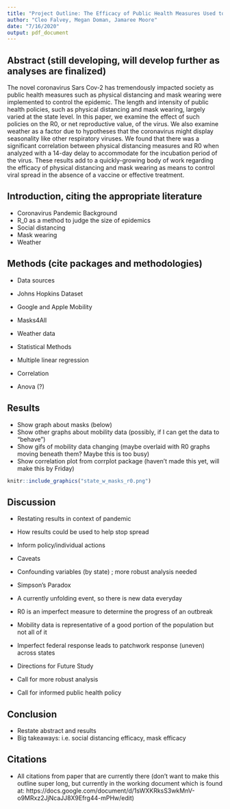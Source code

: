---
title: "Project Outline: The Efficacy of Public Health Measures Used to Contain the Coronavirus"
author: "Cleo Falvey, Megan Doman, Jamaree Moore"
date: "7/16/2020"
output: pdf_document
---

## Abstract (still developing, will develop further as analyses are finalized)

The novel coronavirus Sars Cov-2 has tremendously impacted society as public health measures such as physical distancing and mask wearing were implemented to control the epidemic. The length and intensity of public health policies, such as physical distancing and mask wearing, largely varied at the state level. In this paper, we examine the effect of such policies on the R0, or net reproductive value, of the virus. We also examine weather as a factor due to hypotheses that the coronavirus might display seasonality like other respiratory viruses. We found that there was a significant correlation between physical distancing measures and R0 when analyzed with a 14-day delay to accommodate for the incubation period of the virus. These results add to a quickly-growing body of work regarding the efficacy of physical distancing and mask wearing as means to control viral spread in the absence of a vaccine or effective treatment.

## Introduction, citing the appropriate literature

* Coronavirus Pandemic Background
* R_0 as a method to judge the size of epidemics
* Social distancing
* Mask wearing
* Weather

## Methods (cite packages and methodologies)
* Data sources
 + Johns Hopkins Dataset
 + Google and Apple Mobility 
 + Masks4All
 + Weather data
 
* Statistical Methods
+ Multiple linear regression
+ Correlation
+ Anova (?)

## Results
* Show graph about masks (below)
* Show other graphs about mobility data (possibly, if I can get the data to "behave")
* Show gifs of mobility data changing (maybe overlaid with R0 graphs moving beneath them? Maybe this is too busy)
* Show correlation plot from corrplot package (haven't made this yet, will make this by Friday)

```{r, echo=FALSE, out.width="50%", fig.align="center"}
knitr::include_graphics("state_w_masks_r0.png")
```

## Discussion

* Restating results in context of pandemic
+ How results could be used to help stop spread
+ Inform policy/individual actions

* Caveats
+ Confounding variables (by state) ; more robust analysis needed
+ Simpson's Paradox
+ A currently unfolding event, so there is new data everyday
+ R0 is an imperfect measure to determine the progress of an outbreak
+ Mobility data is representative of a good portion of the population but not all of it
+ Imperfect federal response leads to patchwork response (uneven) across states

* Directions for Future Study
+ Call for more robust analysis
+ Call for informed public health policy

## Conclusion
* Restate abstract and results
* Big takeaways: i.e. social distancing efficacy, mask efficacy

## Citations

* All citations from paper that are currently there (don't want to make this outline super long, but currently in the working document which is found at: https://docs.google.com/document/d/1sWXKRksS3wkMnV-o9MRxz2JjNcaJJ8X9Efrg44-mPHw/edit)